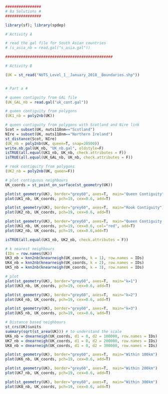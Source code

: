 
```r
################
# 8a Solutions #
################

library(sf); library(spdep)

# Activity A

# read the gal file for South Asian countries
# (s_asia_nb = read.gal("s_asia.gal"))

################################################

# Activity B

(UK = st_read("NUTS_Level_1__January_2018__Boundaries.shp"))


# Part a #

# queen contiguity from GAL file
(UK_GAL_nb = read.gal("uk_cont.gal"))

# queen contiguity from polygons
(UK1_nb = poly2nb(UK)) 

# queen contiguity from polygons with Scotland and Nire link
Scot = subset(UK, nuts118nm=="Scotland")
NIre = subset(UK, nuts118nm=="Northern Ireland")
st_distance(Scot, NIre)
(UK_nb = poly2nb(UK, queen=T, snap=20500))
write.nb.gal(UK_nb, "UK_nb.gal", oldstyle=F)
isTRUE(all.equal(UK1_nb, UK_nb, check.attributes = F))
isTRUE(all.equal(UK_GAL_nb, UK_nb, check.attributes = F))

# rook contiguity from polygons
(UK2_nb = poly2nb(UK, queen=F))

# plot contiguous neighbours
UK_coords = st_point_on_surface(st_geometry(UK))

plot(st_geometry(UK), border="grey60", axes=T,  main="Queen Contiguity")
plot(UK1_nb, UK_coords, pch=19, cex=0.6, add=T)

plot(st_geometry(UK), border="grey60", axes=T,  main="Rook Contiguity")
plot(UK2_nb, UK_coords, pch=19, cex=0.6, add=T)

plot(st_geometry(UK), border="grey60", axes=T,  main="Queen Contiguity with Rook in Red")
plot(UK1_nb, UK_coords, pch=19, cex=0.6, col="red", add=T)
plot(UK2_nb, UK_coords, pch=19, cex=0.6,add=T)

isTRUE(all.equal(UK1_nb, UK2_nb, check.attributes = F))

# k nearest neighbours
(IDs = row.names(UK))
UK3_nb = knn2nb(knearneigh(UK_coords, k = 1), row.names = IDs)
UK4_nb = knn2nb(knearneigh(UK_coords, k = 2), row.names = IDs)
UK5_nb = knn2nb(knearneigh(UK_coords, k = 3), row.names = IDs)

# plot
plot(st_geometry(UK), border="grey60", axes=T,  main="k=1")
plot(UK3_nb, UK_coords, pch=19, cex=0.6, add=T)

plot(st_geometry(UK), border="grey60", axes=T,  main="k=2")
plot(UK4_nb, UK_coords, pch=19, cex=0.6, add=T)

plot(st_geometry(UK), border="grey60", axes=T,  main="k=3")
plot(UK5_nb, UK_coords, pch=19, cex=0.6, add=T)

# Distance based neighbours
st_crs(UK)$units
summary(sqrt(st_area(UK))) # to understand the scale
UK6_nb = dnearneigh(UK_coords, d1 = 0, d2 = 100000, row.names = IDs)
UK7_nb = dnearneigh(UK_coords, d1 = 0, d2 = 200000, row.names = IDs)
UK8_nb = dnearneigh(UK_coords, d1 = 0, d2 = 300000, row.names = IDs)

plot(st_geometry(UK), border="grey60", axes=T,  main="Within 100km")
plot(UK6_nb, UK_coords, pch=19, cex=0.6, add=T)

plot(st_geometry(UK), border="grey60", axes=T,  main="Within 200km")
plot(UK7_nb, UK_coords, pch=19, cex=0.6, add=T)

plot(st_geometry(UK), border="grey60", axes=T,  main="Within 300km")
plot(UK8_nb, UK_coords, pch=19, cex=0.6, add=T)
```

